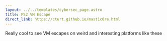 ---
layout: ../../templates/cybersec_page.astro
title: PS2 VM Escape
direct_link: https://cturt.github.io/mast1c0re.html
---

Really cool to see VM escapes on weird and interesting platforms like these